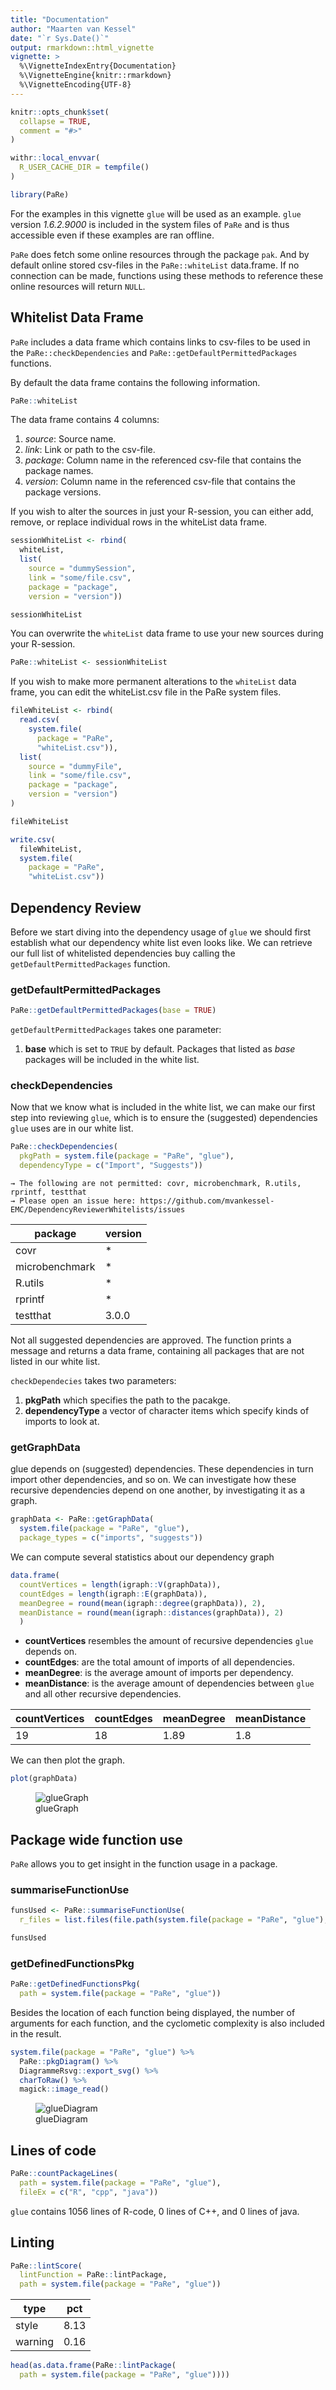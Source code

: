 ```yaml
---
title: "Documentation"
author: "Maarten van Kessel"
date: "`r Sys.Date()`"
output: rmarkdown::html_vignette
vignette: >
  %\VignetteIndexEntry{Documentation}
  %\VignetteEngine{knitr::rmarkdown}
  %\VignetteEncoding{UTF-8}
---
```


```r
knitr::opts_chunk$set(
  collapse = TRUE,
  comment = "#>"
)
```

```r
withr::local_envvar(
  R_USER_CACHE_DIR = tempfile()
)
```

```r
library(PaRe)
```

For the examples in this vignette `glue` will be used as an example. `glue` version *1.6.2.9000* is included in the system files of `PaRe` and is thus accessible even if these examples are ran offline.

`PaRe` does fetch some online resources through the package `pak`. And by default online stored csv-files in the `PaRe::whiteList` data.frame. If no connection can be made, functions using these methods to reference these online resources will return `NULL`.

## Whitelist Data Frame
`PaRe` includes a data frame which contains links to csv-files to be used in the `PaRe::checkDependencies` and `PaRe::getDefaultPermittedPackages` functions.

By default the data frame contains the following information.
```r
PaRe::whiteList
```

The data frame contains 4 columns:

1. *source*: Source name.
2. *link*: Link or path to the csv-file.
3. *package*: Column name in the referenced csv-file that contains the package names.
4. *version*: Column name in the referenced csv-file that contains the package versions.

If you wish to alter the sources in just your R-session, you can either add, remove, or replace individual rows in the whiteList data frame.
```r
sessionWhiteList <- rbind(
  whiteList,
  list(
    source = "dummySession",
    link = "some/file.csv",
    package = "package",
    version = "version"))

sessionWhiteList
```
You can overwrite the `whiteList` data frame to use your new sources during your R-session.
```r
PaRe::whiteList <- sessionWhiteList
```


If you wish to make more permanent alterations to the `whiteList` data frame, you can edit the whiteList.csv file in the PaRe system files.
```r
fileWhiteList <- rbind(
  read.csv(
    system.file(
      package = "PaRe",
      "whiteList.csv")),
  list(
    source = "dummyFile",
    link = "some/file.csv",
    package = "package",
    version = "version")
)

fileWhiteList
```
```r
write.csv(
  fileWhiteList,
  system.file(
    package = "PaRe",
    "whiteList.csv"))
```

## Dependency Review
Before we start diving into the dependency usage of `glue` we should first establish what our dependency white list even looks like. We can retrieve our full list of whitelisted dependencies buy calling the `getDefaultPermittedPackages` function.

### getDefaultPermittedPackages
```r
PaRe::getDefaultPermittedPackages(base = TRUE)
```
`getDefaultPermittedPackages` takes one parameter:

1. **base** which is set to `TRUE` by default. Packages that listed as *base* packages will be included in the white list.

### checkDependencies
Now that we know what is included in the white list, we can make our first step into reviewing `glue`, which is to ensure the (suggested) dependencies `glue` uses are in our white list.
```r
PaRe::checkDependencies(
  pkgPath = system.file(package = "PaRe", "glue"),
  dependencyType = c("Import", "Suggests"))
```
```
→ The following are not permitted: covr, microbenchmark, R.utils, rprintf, testthat                  
→ Please open an issue here: https://github.com/mvankessel-EMC/DependencyReviewerWhitelists/issues
```
|        package | version |
| -------------- | ------- |
|           covr |       * |		
| microbenchmark |       * |
| 	      R.utils|       * |
|         rprintf|       * |
|       testthat |   3.0.0 |

Not all suggested dependencies are approved. The function prints a message and returns a data frame, containing all packages that are not listed in our white list.

`checkDependecies` takes two parameters:

1. **pkgPath** which specifies the path to the pacakge.
2. **dependencyType** a vector of character items which specify kinds of imports to look at.

### getGraphData
glue depends on (suggested) dependencies. These dependencies in turn import other dependencies, and so on. We can investigate how these recursive dependencies depend on one another, by investigating it as a graph.
```r
graphData <- PaRe::getGraphData(
  system.file(package = "PaRe", "glue"),
  package_types = c("imports", "suggests"))
```

We can compute several statistics about our dependency graph
```r
data.frame(
  countVertices = length(igraph::V(graphData)),
  countEdges = length(igraph::E(graphData)),
  meanDegree = round(mean(igraph::degree(graphData)), 2),
  meanDistance = round(mean(igraph::distances(graphData)), 2)
  )
```
- **countVertices** resembles the amount of recursive dependencies `glue` depends on.
- **countEdges**: are the total amount of imports of all dependencies.
- **meanDegree**: is the average amount of imports per dependency.
- **meanDistance**: is the average amount of dependencies between `glue` and all other recursive dependencies.

| countVertices | countEdges | meanDegree | meanDistance |
| ------------- | ---------- | ---------- | ------------ |
|            19 |         18 |       1.89 |          1.8 |

We can then plot the graph.
```r
plot(graphData)
```
![glueGraph](img/glueGraph.png)

## Package wide function use
`PaRe` allows you to get insight in the function usage in a package.

### summariseFunctionUse
```r
funsUsed <- PaRe::summariseFunctionUse(
  r_files = list.files(file.path(system.file(package = "PaRe", "glue"), "R"), full.names = TRUE))

funsUsed
```

### getDefinedFunctionsPkg
```r
PaRe::getDefinedFunctionsPkg(
  path = system.file(package = "PaRe", "glue"))
```
Besides the location of each function being displayed, the number of arguments for each function, and the cyclometic complexity is also included in the result.


```r
system.file(package = "PaRe", "glue") %>%
  PaRe::pkgDiagram() %>%
  DiagrammeRsvg::export_svg() %>%
  charToRaw() %>%
  magick::image_read()
```
![glueDiagram](img/glueDiagram.svg)

## Lines of code
```r
PaRe::countPackageLines(
  path = system.file(package = "PaRe", "glue"),
  fileEx = c("R", "cpp", "java"))
```
`glue` contains 1056 lines of R-code, 0 lines of C++, and 0 lines of java.


## Linting
```r
PaRe::lintScore(
  lintFunction = PaRe::lintPackage,
  path = system.file(package = "PaRe", "glue"))
```
|    type |  pct |
| ------- | ---- |
|   style | 8.13 |
| warning | 0.16 |

```r
head(as.data.frame(PaRe::lintPackage(
  path = system.file(package = "PaRe", "glue"))))
```
